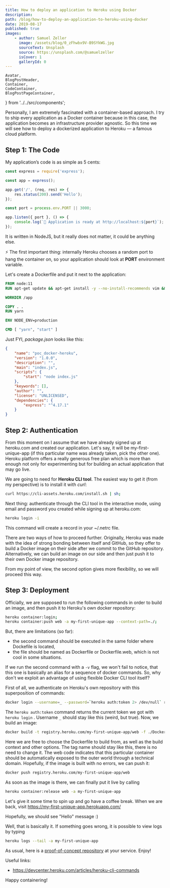 ```yaml
---
title: How to deploy an application to Heroku using Docker
description:
path: /blog/how-to-deploy-an-application-to-heroku-using-docker
date: 2019-08-17
published: true
images:
    - author: Samuel Zeller
      image: /assets/blog/0_zFhwbx9V-B9SYkWG.jpg
      sourceText: Unsplash
      source: https://unsplash.com/@samuelzeller
      isCover: 1
      galleryId: 0
---
```


    Avatar,
    BlogPostHeader,
    Container,
    CodeContainer,
    BlogPostPageContainer,
} from '../../src/components';

<BlogPostPageContainer>
<BlogPostHeader data={props.pageContext} />

Personally, I am extremely fascinated with a container-based approach. I try to ship every application as a Docker container because in this case, the application becomes an infrastructure provider agnostic. So this time we will see how to deploy a dockerized application to Heroku — a famous cloud platform.

## Step 1: The Code

My application’s code is as simple as 5 cents:

```js
const express = require('express');

const app = express();

app.get('/', (req, res) => {
    res.status(200).send('Hello');
});

const port = process.env.PORT || 3000;

app.listen({ port }, () => {
    console.log(`🚀 Application is ready at http://localhost:${port}`);
});
```

It is written in NodeJS, but it really does not matter, it could be anything else.

⚡ The first important thing: internally Heroku chooses a random port to hang the container on, so your application should look at **PORT** environment variable.

Let's create a Dockerfile and put it next to the application:

```dockerfile
FROM node:11
RUN apt-get update && apt-get install -y --no-install-recommends vim && apt-get clean

WORKDIR /app

COPY . .
RUN yarn

ENV NODE_ENV=production

CMD [ "yarn", "start" ]
```

Just FYI, _package.json_ looks like this:

```json
{
    "name": "poc_docker-heroku",
    "version": "1.0.0",
    "description": "",
    "main": "index.js",
    "scripts": {
        "start": "node index.js"
    },
    "keywords": [],
    "author": "",
    "license": "UNLICENSED",
    "dependencies": {
        "express": "^4.17.1"
    }
}
```

## Step 2: Authentication

From this moment on I assume that we have already signed up at heroku.com and created our application. Let's say, it will be my-first-unique-app (if this particular name was already taken, pick the other one). Heroku platform offers a really generous free plan which is more than enough not only for experimenting but for building an actual application that may go live.

We are going to need for **Heroku CLI tool**. The easiest way to get it (from my perspective) is to install it with _curl_:

```bash
curl https://cli-assets.heroku.com/install.sh | sh;
```

Next thing: authenticate through the CLI tool in the interactive mode, using email and password you created while signing up at heroku.com:

```bash
heroku login -i
```

This command will create a record in your ~/.netrc file.

There are two ways of how to proceed further. Originally, Heroku was made with the idea of strong bonding between itself and GitHub, so they offer to build a Docker image on their side after we commit to the GitHub repository. Alternatively, we can build an image on our side and then just push it to their own Docker image repository.

From my point of view, the second option gives more flexibility, so we will proceed this way.

## Step 3: Deployment

Officially, we are supposed to run the following commands in order to build an image, and then push it to Heroku's own docker repository:

```bash
heroku container:login;
heroku container:push web -a my-first-unique-app --context-path=./;
```

But, there are limitations (so far):

-   the second command should be executed in the same folder where Dockefile is located,
-   the file should be named as Dockerfile or Dockerfile.web, which is not cool in some situations.

If we run the second command with a `-v` flag, we won't fail to notice, that this one is basically an alias for a sequence of docker commands. So, why don't we exploit an advantage of using flexible Docker CLI tool itself?

First of all, we authenticate on Heroku's own repository with this superposition of commands:

```bash
docker login --username=_ --password=`heroku auth:token 2> /dev/null` registry.heroku.com
```

The `heroku auth:token` command returns the current token we got with `heroku login` . Username `_` should stay like this (weird, but true).
Now, we build an image:

```bash
docker build -t registry.heroku.com/my-first-unique-app/web -f ./Dockerfile .
```

Here we are free to choose the Dockerfile to build from, as well as the build context and other options. The tag name should stay like this, there is no need to change it. The web code indicates that this particular container should be automatically exposed to the outer world through a technical domain.
Hopefully, if the image is built with no errors, we can push it:

```bash
docker push registry.heroku.com/my-first-unique-app/web
```

As soon as the image is there, we can finally put it live by calling

```bash
heroku container:release web -a my-first-unique-app
```

Let's give it some time to spin up and go have a coffee break. When we are back, visit https://my-first-unique-app.herokuapp.com/

Hopefully, we should see "Hello" message :)

Well, that is basically it. If something goes wrong, it is possible to view logs by typing

```bash
heroku logs --tail -a my-first-unique-app
```

As usual, here is a [proof-of-concept repository](https://github.com/gannochenko/poc_docker-heroku) at your service. Enjoy!

Useful links:

-   https://devcenter.heroku.com/articles/heroku-cli-commands

Happy containering!

</BlogPostPageContainer>

